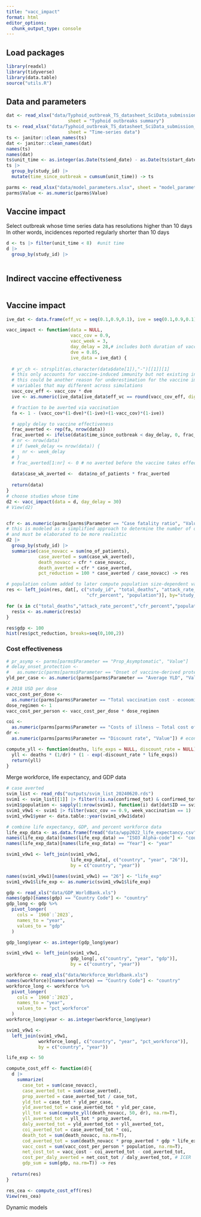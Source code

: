 ```yaml
---
title: "vacc_impact"
format: html
editor_options: 
  chunk_output_type: console
---
```


## Load packages
```r
library(readxl)
library(tidyverse)
library(data.table)
source("utils.R")
```

## Data and parameters
```r
dat <- read_xlsx("data/Typhoid_outbreak_TS_datasheet_SciData_submission_final.xlsx", 
                       sheet = "Typhoid outbreaks summary")
ts <- read_xlsx("data/Typhoid_outbreak_TS_datasheet_SciData_submission_final.xlsx", 
                       sheet = "Time-series data")
ts <- janitor::clean_names(ts)
dat <- janitor::clean_names(dat)
names(ts)
names(dat)
ts$unit_time <- as.integer(as.Date(ts$end_date) - as.Date(ts$start_date)) + 1
ts |>
  group_by(study_id) |>
  mutate(time_since_outbreak = cumsum(unit_time)) -> ts

parms <- read_xlsx("data/model_parameters.xlsx", sheet = "model_parameters")
parms$Value <- as.numeric(parms$Value)
```


## Vaccine impact

Select outbreak whose time series data has resolutions higher than 10 days 
In other words, incidences reported regularly shorter than 10 days
```r
d <- ts |> filter(unit_time < 8)  #unit time
d |> 
  group_by(study_id) |> 
  
```

## Indirect vaccine effectiveness
```r

```

## Vaccine impact 
```r
ive_dat <- data.frame(eff_vc = seq(0.1,0.9,0.1), ive = seq(0.1,0.9,0.1))

vacc_impact <- function(data = NULL,
                        vacc_cov = 0.9,
                        vacc_week = 3,
                        day_delay = 28,# includes both duration of vaccination campaign and 
                        dve = 0.85,
                        ive_data = ive_dat) {
  
  # yr_ch <- strsplit(as.character(data$date[1]),"-")[[1]][1]
  # this only accounts for vaccine-induced immunity but not existing in the population
  # this could be another reason for underestimation for the vaccine impact
  # variables that may different across simulations
  vacc_cov_eff <- vacc_cov * dve
  ive <- as.numeric(ive_data[ive_data$eff_vc == round(vacc_cov_eff, digits=1),]$ive)

  # fraction to be averted via vaccination
  fa <- 1 - (vacc_cov*(1-dve)*(1-ive)+(1-vacc_cov)*(1-ive))

  # apply delay to vaccine effectiveness
  frac_averted <- rep(fa, nrow(data))
  frac_averted <- ifelse(data$time_since_outbreak < day_delay, 0, frac_averted)
  # nr <- nrow(data)
  # if (week_delay <= nrow(data)) {
  #   nr <- week_delay
  # }
  # frac_averted[1:nr] <- 0 # no averted before the vaccine takes effect
  
  data$case_wk_averted <-  data$no_of_patients * frac_averted
  
  return(data)
}
# choose studies whose time 
d2 <- vacc_impact(data = d, day_delay = 30)
# View(d2)


cfr <- as.numeric(parms[parms$Parameter == "Case fatality ratio", "Value"])
# this is modeled as a simplified approach to determine the number of death
# and must be elaborated to be more realistic
d2 |>
  group_by(study_id) |>
  summarise(case_novacc = sum(no_of_patients),
            case_averted = sum(case_wk_averted),
            death_novacc = cfr * case_novacc, 
            death_averted = cfr * case_averted,
            pct_reduction = 100 * case_averted / case_novacc) -> res

# population column added to later compute population size-dependent values
res <- left_join(res, dat[, c("study_id", "total_deaths", "attack_rate_percent",
                              "cfr_percent", "population")], by="study_id")

for (x in c("total_deaths","attack_rate_percent","cfr_percent","population")){
  res$x <- as.numeric(res$x)  
} 

res$gdp <- 100
hist(res$pct_reduction, breaks=seq(0,100,2))
```


### Cost effectiveness

```r
# pr_asymp <- parms[parms$Parameter == "Prop_Asymptomatic", "Value"]
# delay_onset_protection <- 
#   as.numeric(parms[parms$Parameter == "Onset of vaccine-derived protection", "Value"])
yld_per_case <- as.numeric(parms[parms$Parameter == "Average YLD", "Value"])

# 2018 USD per dose
vacc_cost_per_dose <-
  as.numeric(parms[parms$Parameter == "Total vaccination cost - economic", "Value"])
dose_regimen <- 1
vacc_cost_per_person <- vacc_cost_per_dose * dose_regimen

coi <- 
  as.numeric(parms[parms$Parameter == "Costs of illness – Total cost of illness", "Value"])
dr <- 
  as.numeric(parms[parms$Parameter == "Discount rate", "Value"]) # economic discount rate
```

```r
compute_yll <- function(deaths, life_exps = NULL, discount_rate = NULL) {
  yll <- deaths * (1/dr) * (1 - exp(-discount_rate * life_exps))
  return(yll)
}
```

Merge workforce, life expectancy, and GDP data
```r
# case averted
svim_list <- read_rds("outputs/svim_list_20240620.rds")
svim1 <- svim_list[[1]] |> filter(!is.na(confirmed_tot) & confirmed_tot > 0)
svim1$population <- sapply(1:nrow(svim1), function(i) dat[dat$ID == svim1$data_id[i], "population"])
svim1_v9w1 <- svim1 |> filter(vacc_cov == 0.9, week_vaccination == 1)
svim1_v9w1$year <- data.table::year(svim1_v9w1$date)

# combine life expectancy, GDP, and percent workforce data
life_exp_data <- as.data.frame(fread("data/wpp2022_life_expectancy.csv"))
names(life_exp_data)[names(life_exp_data) == "ISO3 Alpha-code"] <- "country"
names(life_exp_data)[names(life_exp_data) == "Year"] <- "year"

svim1_v9w1 <- left_join(svim1_v9w1,
                        life_exp_data[, c("country", "year", "26")], 
                        by = c("country", "year"))

names(svim1_v9w1)[names(svim1_v9w1) == "26"] <- "life_exp"
svim1_v9w1$life_exp <- as.numeric(svim1_v9w1$life_exp)

gdp <- read_xls("data/GDP_WorldBank.xls")
names(gdp)[names(gdp) == "Country Code"] <- "country"
gdp_long <- gdp %>%
  pivot_longer(
    cols = `1960`:`2023`, 
    names_to = "year",     
    values_to = "gdp"      
  )

gdp_long$year <- as.integer(gdp_long$year)

svim1_v9w1 <- left_join(svim1_v9w1, 
                        gdp_long[, c("country", "year", "gdp")],
                        by = c("country", "year"))

workforce <- read_xls("data/Workforce_Worldbank.xls")
names(workforce)[names(workforce) == "Country Code"] <- "country"
workforce_long <- workforce %>%
  pivot_longer(
    cols = `1960`:`2023`,
    names_to = "year",
    values_to = "pct_workforce"
  )
workforce_long$year <- as.integer(workforce_long$year)

svim1_v9w1 <- 
  left_join(svim1_v9w1, 
            workforce_long[, c("country", "year", "pct_workforce")],
            by = c("country", "year"))

```


```r
life_exp <- 50

compute_cost_eff <- function(d){
  d |> 
    summarize(
      case_tot = sum(case_novacc),
      case_averted_tot = sum(case_averted),
      prop_averted = case_averted_tot / case_tot,
      yld_tot = case_tot * yld_per_case, 
      yld_averted_tot = case_averted_tot * yld_per_case,
      yll_tot = sum(compute_yll(death_novacc, 50, dr), na.rm=T), 
      yll_averted_tot = yll_tot * prop_averted, 
      daly_averted_tot = yld_averted_tot + yll_averted_tot,
      coi_averted_tot = case_averted_tot * coi,
      death_tot = sum(death_novacc, na.rm=T),
      cod_averted_tot = sum(death_novacc * prop_averted * gdp * life_exp, na.rm=T),
      vacc_cost = sum(vacc_cost_per_person * population, na.rm=T),
      net_cost_tot = vacc_cost - coi_averted_tot - cod_averted_tot,
      cost_per_daly_averted = net_cost_tot / daly_averted_tot, # ICER
      gdp_sum = sum(gdp, na.rm=T)) -> res
  
  return(res)
}

res_cea <- compute_cost_eff(res)
View(res_cea)
```




Dynamic models
```r

```

